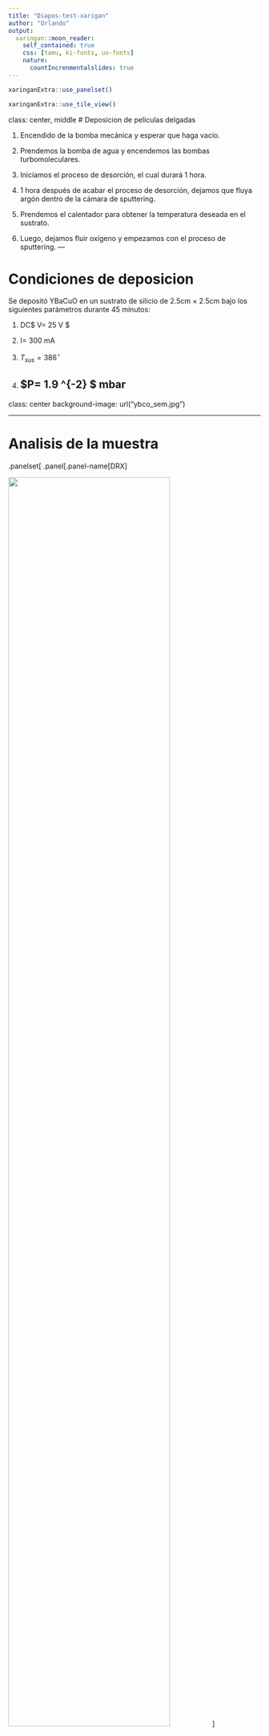 ```yaml
---
title: "Diapos-test-xarigan"
author: "Orlando"
output: 
  xaringan::moon_reader:
    self_contained: true
    css: [tamu, ki-fonts, uo-fonts]
    nature:
      countIncrenmentalslides: true
---
```



```r
xaringanExtra::use_panelset()
```

```r
xaringanExtra::use_tile_view()
```
class: center, middle
# Deposicion de peliculas delgadas


1. Encendido de la bomba mecánica y esperar que haga vacío.

2. Prendemos la bomba de agua y encendemos las bombas turbomoleculares.

3. Iniciamos el proceso de desorción, el cual durará 1 hora.

4. 1 hora después de acabar el proceso de desorción, dejamos que fluya argón dentro de la cámara de sputtering.

5. Prendemos el calentador para obtener la temperatura deseada
en el sustrato.

6. Luego, dejamos fluir oxígeno y empezamos con el proceso de
sputtering.
---


# Condiciones de deposicion

Se depositó YBaCuO en un sustrato de silicio de 2.5cm × 2.5cm
bajo los siguientes parámetros durante 45 minutos:

1. DC$ V= 25 V $

2. I= 300 mA

3. $T_{sus}= 386^{\circ}$ 

4. $P= 1.9 \times 10^{-2} $ mbar
---

class: center
background-image: url("ybco_sem.jpg")

---
# Analisis de la muestra
.panelset[
.panel[.panel-name[DRX]

<img src="ybco_xrd.png" width="80%">
]

.panel[.panel-name[EDS]
```r
knitr::include_graphics("ybco_eds.jpg")
```
]
]
